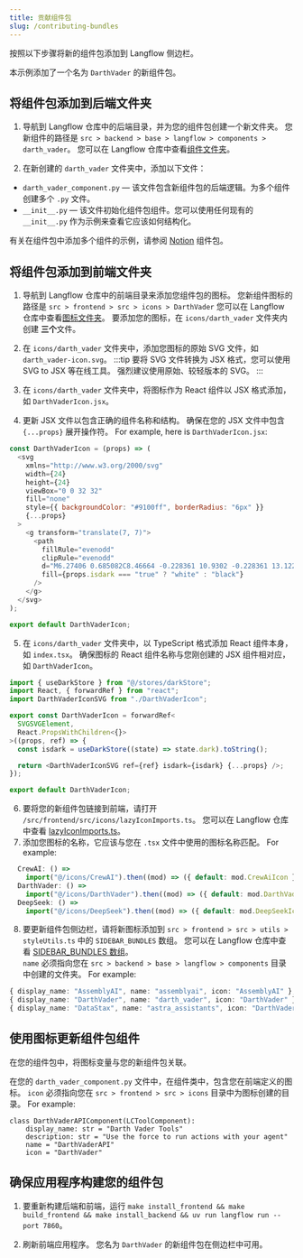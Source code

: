 ```yaml
---
title: 贡献组件包
slug: /contributing-bundles
---
```


按照以下步骤将新的组件包添加到 Langflow 侧边栏。

本示例添加了一个名为 `DarthVader` 的新组件包。

## 将组件包添加到后端文件夹

1. 导航到 Langflow 仓库中的后端目录，并为您的组件包创建一个新文件夹。
您新组件的路径是 `src > backend > base > langflow > components > darth_vader`。
您可以在 Langflow 仓库中查看[组件文件夹](https://github.com/langflow-ai/langflow/tree/main/src/backend/base/langflow/components)。

2. 在新创建的 `darth_vader` 文件夹中，添加以下文件：

* `darth_vader_component.py` — 该文件包含新组件包的后端逻辑。为多个组件创建多个 `.py` 文件。
* `__init__.py` — 该文件初始化组件包组件。您可以使用任何现有的 `__init__.py` 作为示例来查看它应该如何结构化。

有关在组件包中添加多个组件的示例，请参阅 [Notion](https://github.com/langflow-ai/langflow/tree/main/src/backend/base/langflow/components/Notion) 组件包。


## 将组件包添加到前端文件夹

1. 导航到 Langflow 仓库中的前端目录来添加您组件包的图标。
您新组件图标的路径是 `src > frontend > src > icons > DarthVader`
您可以在 Langflow 仓库中查看[图标文件夹](https://github.com/langflow-ai/langflow/tree/main/src/frontend/src/icons)。
要添加您的图标，在 `icons/darth_vader` 文件夹内创建 **三个**文件。

2. 在 `icons/darth_vader` 文件夹中，添加您图标的原始 SVG 文件，如 `darth_vader-icon.svg`。
:::tip
要将 SVG 文件转换为 JSX 格式，您可以使用 SVG to JSX 等在线工具。
强烈建议使用原始、较轻版本的 SVG。
:::
3. 在 `icons/darth_vader` 文件夹中，将图标作为 React 组件以 JSX 格式添加，如 `DarthVaderIcon.jsx`。
4. 更新 JSX 文件以包含正确的组件名称和结构。
确保在您的 JSX 文件中包含 `{...props}` 展开操作符。
For example, here is `DarthVaderIcon.jsx`:
```javascript
const DarthVaderIcon = (props) => (
  <svg
    xmlns="http://www.w3.org/2000/svg"
    width={24}
    height={24}
    viewBox="0 0 32 32"
    fill="none"
    style={{ backgroundColor: "#9100ff", borderRadius: "6px" }}
    {...props}
  >
    <g transform="translate(7, 7)">
      <path
        fillRule="evenodd"
        clipRule="evenodd"
        d="M6.27406 0.685082C8.46664 -0.228361 10.9302 -0.228361 13.1229 0.685082C14.6773 1.33267 16.0054 2.40178 16.9702 3.75502C17.6126 4.65574 17.0835 5.84489 16.045 6.21613L13.5108 7.12189C12.9962 7.30585 12.4289 7.26812 11.9429 7.01756C11.8253 6.95701 11.7298 6.86089 11.6696 6.74266L10.2591 3.97469C10.0249 3.51519 9.37195 3.51519 9.13783 3.97469L7.72731 6.74274C7.66714 6.86089 7.57155 6.95701 7.454 7.01756L4.70187 8.43618C4.24501 8.67169 4.24501 9.3284 4.70187 9.56391L7.454 10.9825C7.57155 11.0431 7.66714 11.1392 7.72731 11.2574L9.13783 14.0254C9.37195 14.4849 10.0249 14.4849 10.2591 14.0254L11.6696 11.2574C11.7298 11.1392 11.8253 11.0431 11.9428 10.9825C12.429 10.7319 12.9965 10.6942 13.5112 10.8781L16.045 11.7838C17.0835 12.1551 17.6126 13.3442 16.9704 14.245C16.0054 15.5982"
        fill={props.isdark === "true" ? "white" : "black"}
      />
    </g>
  </svg>
);

export default DarthVaderIcon;
```

5. 在 `icons/darth_vader` 文件夹中，以 TypeScript 格式添加 React 组件本身，如 `index.tsx`。
确保图标的 React 组件名称与您刚创建的 JSX 组件相对应，如 `DarthVaderIcon`。
```typescript
import { useDarkStore } from "@/stores/darkStore";
import React, { forwardRef } from "react";
import DarthVaderIconSVG from "./DarthVaderIcon";

export const DarthVaderIcon = forwardRef<
  SVGSVGElement,
  React.PropsWithChildren<{}>
>((props, ref) => {
  const isdark = useDarkStore((state) => state.dark).toString();

  return <DarthVaderIconSVG ref={ref} isdark={isdark} {...props} />;
});

export default DarthVaderIcon;
```

6. 要将您的新组件包链接到前端，请打开 `/src/frontend/src/icons/lazyIconImports.ts`。
您可以在 Langflow 仓库中查看 [lazyIconImports.ts](https://github.com/langflow-ai/langflow/blob/main/src/frontend/src/icons/lazyIconImports.ts)。
7. 添加您图标的名称，它应该与您在 `.tsx` 文件中使用的图标名称匹配。
For example:
```typescript
  CrewAI: () =>
    import("@/icons/CrewAI").then((mod) => ({ default: mod.CrewAiIcon })),
  DarthVader: () =>
    import("@/icons/DarthVader").then((mod) => ({ default: mod.DarthVaderIcon })),
  DeepSeek: () =>
    import("@/icons/DeepSeek").then((mod) => ({ default: mod.DeepSeekIcon })),
```

8. 要更新组件包侧边栏，请将新图标添加到 `src > frontend > src > utils > styleUtils.ts` 中的 `SIDEBAR_BUNDLES` 数组。
您可以在 Langflow 仓库中查看 [SIDEBAR_BUNDLES 数组](https://github.com/langflow-ai/langflow/blob/main/src/frontend/src/utils/styleUtils.ts#L231)。\
`name` 必须指向您在 `src > backend > base > langflow > components` 目录中创建的文件夹。
For example:
```typescript
{ display_name: "AssemblyAI", name: "assemblyai", icon: "AssemblyAI" },
{ display_name: "DarthVader", name: "darth_vader", icon: "DarthVader" },
{ display_name: "DataStax", name: "astra_assistants", icon: "DarthVader" },
```

## 使用图标更新组件包组件

在您的组件包中，将图标变量与您的新组件包关联。

在您的 `darth_vader_component.py` 文件中，在组件类中，包含您在前端定义的图标。
`icon` 必须指向您在 `src > frontend > src > icons` 目录中为图标创建的目录。
For example:
```
class DarthVaderAPIComponent(LCToolComponent):
    display_name: str = "Darth Vader Tools"
    description: str = "Use the force to run actions with your agent"
    name = "DarthVaderAPI"
    icon = "DarthVader"
```

## 确保应用程序构建您的组件包

1. 要重新构建后端和前端，运行 `make install_frontend && make build_frontend && make install_backend && uv run langflow run --port 7860`。

2. 刷新前端应用程序。
您名为 `DarthVader` 的新组件包在侧边栏中可用。
